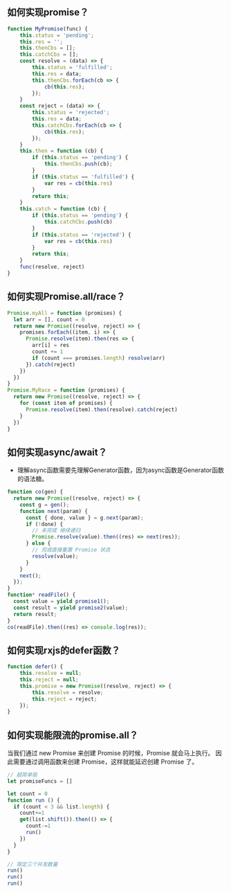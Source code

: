 ## 如何实现promise？
```js
function MyPromise(func) {
    this.status = 'pending';
    this.res = '';
    this.thenCbs = [];
    this.catchCbs = [];
    const resolve = (data) => {
        this.status = 'fulfilled';
        this.res = data;
        this.thenCbs.forEach(cb => {
            cb(this.res);
        });
    }
    const reject = (data) => {
        this.status = 'rejected';
        this.res = data;
        this.catchCbs.forEach(cb => {
            cb(this.res);
        });
    }
    this.then = function (cb) {
        if (this.status == 'pending') {
            this.thenCbs.push(cb);
        }
        if (this.status == 'fulfilled') {
            var res = cb(this.res)
        }
        return this;
    }
    this.catch = function (cb) {
        if (this.status == 'pending') {
            this.catchCbs.push(cb)
        }
        if (this.status == 'rejected') {
            var res = cb(this.res)
        }
        return this;
    }
    func(resolve, reject)
}
```
## 如何实现Promise.all/race？
```js
Promise.myAll = function (promises) {
  let arr = [], count = 0
  return new Promise((resolve, reject) => {
    promises.forEach((item, i) => {
      Promise.resolve(item).then(res => {
        arr[i] = res
        count += 1
        if (count === promises.length) resolve(arr)
      }).catch(reject)
    })
  })
}
Promise.MyRace = function (promises) {
  return new Promise((resolve, reject) => {
    for (const item of promises) {
      Promise.resolve(item).then(resolve).catch(reject)
    }
  })
}
```
## 如何实现async/await？
* 理解async函数需要先理解Generator函数，因为async函数是Generator函数的语法糖。
```js
function co(gen) {
  return new Promise((resolve, reject) => {
    const g = gen();
    function next(param) {
      const { done, value } = g.next(param);
      if (!done) {
        // 未完成 继续递归
        Promise.resolve(value).then((res) => next(res));
      } else {
        // 完成直接重置 Promise 状态
        resolve(value);
      }
    }
    next();
  });
}
function* readFile() {
  const value = yield promise1();
  const result = yield promise2(value);
  return result;
}
co(readFile).then((res) => console.log(res));
```

## 如何实现rxjs的defer函数？
```js
function defer() {
	this.resolve = null;
	this.reject = null;
	this.promise = new Promise((resolve, reject) => {
		this.resolve = resolve;
		this.reject = reject;
	});
}
```
## 如何实现能限流的promise.all？
当我们通过 new Promise 来创建 Promise 的时候，Promise 就会马上执行。
因此需要通过调用函数来创建 Promise，这样就能延迟创建 Promise 了。
```js
// 超简单版
let promiseFuncs = []

let count = 0
function run () {
  if (count < 3 && list.length) {
    count+=1
    get(list.shift()).then(() => {
      count-=1 
      run()
    })
  }
}

// 限定三个并发数量
run()
run()
run()
```
